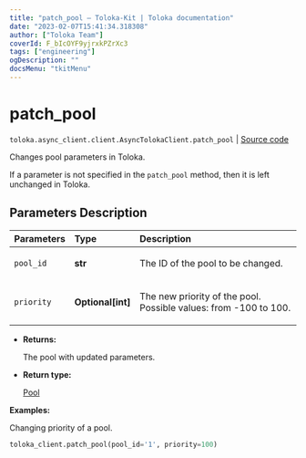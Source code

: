 ```yaml
---
title: "patch_pool — Toloka-Kit | Toloka documentation"
date: "2023-02-07T15:41:34.318308"
author: ["Toloka Team"]
coverId: F_bIcOYF9yjrxkPZrXc3
tags: ["engineering"]
ogDescription: ""
docsMenu: "tkitMenu"
---
```


# patch_pool
`toloka.async_client.client.AsyncTolokaClient.patch_pool` | [Source code](https://github.com/Toloka/toloka-kit/blob/v1.1.3/src/client/__init__.py#L0)

Changes pool parameters in Toloka.

If a parameter is not specified in the `patch_pool` method, then it is left unchanged in Toloka.

## Parameters Description

| Parameters | Type | Description |
| :----------| :----| :-----------|
`pool_id`|**str**|<p>The ID of the pool to be changed.</p>
`priority`|**Optional\[int\]**|<p>The new priority of the pool. Possible values: from -100 to 100.</p>

* **Returns:**

  The pool with updated parameters.

* **Return type:**

  [Pool](/docs-new/toloka-kit/reference/toloka.client.pool.Pool)

**Examples:**

Changing priority of a pool.

```python
toloka_client.patch_pool(pool_id='1', priority=100)
```
